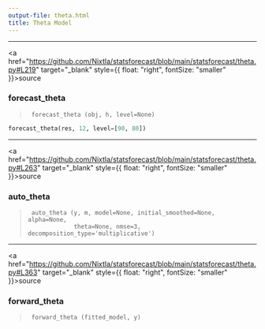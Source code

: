 ```yaml
---
output-file: theta.html
title: Theta Model
---
```



------------------------------------------------------------------------

<a
href="https://github.com/Nixtla/statsforecast/blob/main/statsforecast/theta.py#L219"
target="_blank" style={{ float: "right", fontSize: "smaller" }}>source</a>

### forecast_theta

> ``` text
>  forecast_theta (obj, h, level=None)
> ```


```python
forecast_theta(res, 12, level=[90, 80])
```

------------------------------------------------------------------------

<a
href="https://github.com/Nixtla/statsforecast/blob/main/statsforecast/theta.py#L263"
target="_blank" style={{ float: "right", fontSize: "smaller" }}>source</a>

### auto_theta

> ``` text
>  auto_theta (y, m, model=None, initial_smoothed=None, alpha=None,
>              theta=None, nmse=3, decomposition_type='multiplicative')
> ```

------------------------------------------------------------------------

<a
href="https://github.com/Nixtla/statsforecast/blob/main/statsforecast/theta.py#L363"
target="_blank" style={{ float: "right", fontSize: "smaller" }}>source</a>

### forward_theta

> ``` text
>  forward_theta (fitted_model, y)
> ```

